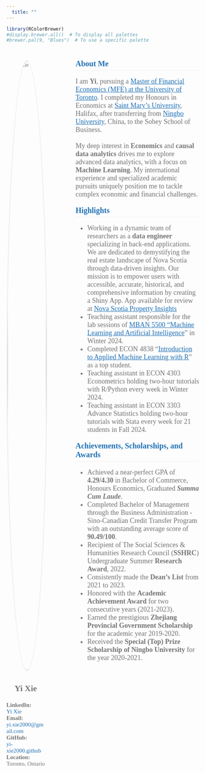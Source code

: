 ```yaml
---
  title: ""
---
```

  ```r
library(RColorBrewer)
#display.brewer.all()  # To display all palettes
#brewer.pal(9, "Blues")  # To use a specific palette
```
<!-- Add a container for the entire page content -->
  <div style="font-family: 'Georgia', serif; color: #737373; max-width: 100%; display: flex;">
  
  <!-- Sidebar content -->
  <div style="font-family: 'Georgia', serif; color: #737373; margin-right: 80px; margin-top: 30px; width: 20%;">
  <img src="Picture1.jpg" alt="Yi Xie" style="width: 100%; border-radius: 50%; border: 3px solid #F0F0F0; margin-bottom: 10px;"/>
  <p style="font-family: 'Georgia', serif; color: #737373; text-align: center;font-size: 22px">
  <strong>Yi Xie</strong><br>
  </p>
  <p style="font-size: 15px;">
  <strong>LinkedIn:</strong><br> <a href="https://www.linkedin.com/in/yixie2000/" style="color: #2171B5; text-decoration: none;">Yi Xie</a><br>
  <strong>Email:</strong><br> <a href="mailto:yi.xie2000@gmail.com" style="color: #2171B5; text-decoration: none;">yi.xie2000@gmail.com</a><br>
  <strong>GitHub:</strong><br> <a href="https://github.com/yi-xie2000" target="_blank" style="color: #2171B5; text-decoration: none;">yi-xie2000.github</a><br>
  <strong>Location:</strong><br> Toronto, Ontario</a><br>
  </p>
  </div>
  
<!-- Main content -->
<div style="font-family: 'Georgia', serif; color: #737373; max-width: 80%; margin: auto;">

  <h2 style="font-size: 20px; color: #2171B5; font-weight: bold; margin-bottom: 10px; border-bottom: 1px solid #F0F0F0; padding-bottom: 5px;"> About Me </h2>
  <p style="font-size: 18px;">
    I am <strong>Yi</strong>, pursuing a <a href="https://mfe.economics.utoronto.ca" target="_blank" style="color: #2171B5; text-decoration: underline;">Master of Financial Economics (MFE) at the University of Toronto</a>. I completed my Honours in Economics at <a href="https://www.smu.ca/" target="_blank" style="color: #2171B5; text-decoration: underline;">Saint Mary's University</a>, Halifax, after transferring from <a href="https://www.nbu.edu.cn/en/" target="_blank" style="color: #2171B5; text-decoration: underline;">Ningbo University</a>, China, to the Sobey School of Business.
    <br><br>
    My deep interest in <strong>Economics</strong> and <strong>causal data analytics</strong> drives me to explore advanced data analytics, with a focus on <strong>Machine Learning</strong>. My international experience and specialized academic pursuits uniquely position me to tackle complex economic and financial challenges.
  </p>

  <h2 style="font-size: 20px; color: #2171B5;font-weight: bold; margin-top: 20px; border-bottom: 1px solid #F0F0F0; padding-bottom: 5px;">Highlights</h2>
  <ul style="font-size: 18px; color: #737373;">
    <li>Working in a dynamic team of researchers as a <strong>data engineer</strong> specializing in back-end applications. We are dedicated to demystifying the real estate landscape of Nova Scotia through data-driven insights. Our mission is to empower users with accessible, accurate, historical, and comprehensive information by creating a Shiny App. App available for review at <a href=" https://jzmtko-yigit-aydede.shinyapps.io/Shiny2/" target="_blank" style="color: #2171B5; text-decoration: underline;">Nova Scotia Property Insights</a></li>
    <li>Teaching assistant responsible for the lab sessions of <a href="https://www.smu.ca/mban/index.html" target="_blank" style="color: #2171B5; text-decoration: underline;">MBAN 5500 "Machine Learning and Artificial Intelligence</a>" in Winter 2024.</li>
     <li>Completed ECON 4838 "<a href="https://yaydede.github.io/Toolbox/" target="_blank" style="color: #2171B5; text-decoration: underline;">Introduction to Applied Machine Learning with R</a>" as a top student.</li>
     <li>Teaching assistant in ECON 4303 Econometrics holding two-hour tutorials with R/Python every week in Winter 2024.</li>
    <li>Teaching assistant in ECON 3303 Advance Statistics holding two-hour tutorials with Stata every week for 21 students in Fall 2024.</li>
  </ul>
  
  <h2 style="font-size: 20px; color: #2171B5;font-weight: bold; margin-top: 20px; border-bottom: 1px solid #F0F0F0; padding-bottom: 5px;">Achievements, Scholarships, and Awards</h2>
  <ul style="font-size: 18px; color: #737373;">
    <li>Achieved a near-perfect GPA of <strong>4.29/4.30</strong> in Bachelor of Commerce, Honours Economics, Graduated <strong><em>Summa Cum Laude</em></strong>.</li>
    <li>Completed Bachelor of Management through the Business Administration - Sino-Canadian Credit Transfer Program with an outstanding average score of <strong>90.49/100</strong>.</li>
    <li>Recipient of The Social Sciences & Humanities Research Council (<strong>SSHRC</strong>) Undergraduate Summer <strong>Research Award</strong>, 2022.</li>
    <li>Consistently made the <strong>Dean’s List</strong> from 2021 to 2023.</li>
    <li>Honored with the <strong>Academic Achievement Award</strong> for two consecutive years (2021-2023).</li>
    <li>Earned the prestigious <strong>Zhejiang Provincial Government Scholarship</strong> for the academic year 2019-2020.</li>
    <li>Received the <strong>Special (Top) Prize Scholarship of Ningbo University</strong> for the year 2020-2021.</li>
  </ul>
  </div>

</div>